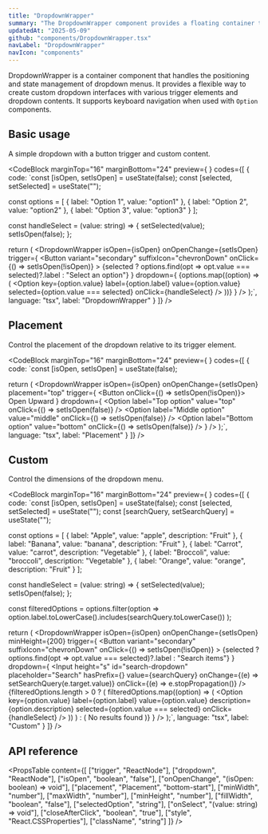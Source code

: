 ```yaml
---
title: "DropdownWrapper"
summary: "The DropdownWrapper component provides a floating container that appears when triggered, allowing for custom dropdown menus and selectors."
updatedAt: "2025-05-09"
github: "components/DropdownWrapper.tsx"
navLabel: "DropdownWrapper"
navIcon: "components"
---
```


DropdownWrapper is a container component that handles the positioning and state management of dropdown menus. It provides a flexible way to create custom dropdown interfaces with various trigger elements and dropdown contents. It supports keyboard navigation when used with `Option` components.

## Basic usage

A simple dropdown with a button trigger and custom content.

<CodeBlock
  marginTop="16"
  marginBottom="24"
  preview={
    <Row fillWidth height={10} horizontal="center" vertical="start">
      <BasicDropdown />
    </Row>
  }
  codes={[
    {
      code:
`const [isOpen, setIsOpen] = useState(false);
const [selected, setSelected] = useState("");

const options = [
    { label: "Option 1", value: "option1" },
    { label: "Option 2", value: "option2" },
    { label: "Option 3", value: "option3" }
];

const handleSelect = (value: string) => {
    setSelected(value);
    setIsOpen(false);
};

return (
    <DropdownWrapper
      isOpen={isOpen}
      onOpenChange={setIsOpen}
      trigger={
        <Button 
          variant="secondary" 
          suffixIcon="chevronDown"
          onClick={() => setIsOpen(!isOpen)}
        >
          {selected ? options.find(opt => opt.value === selected)?.label : "Select an option"}
        </Button>
      }
      dropdown={
        <Column minWidth={10} padding="4" gap="2">
          {options.map((option) => (
            <Option
              key={option.value}
              label={option.label}
              value={option.value}
              selected={option.value === selected}
              onClick={handleSelect}
            />
          ))}
        </Column>
      }
    />
);`,
      language: "tsx",
      label: "DropdownWrapper"
    }
  ]}
/>

## Placement

Control the placement of the dropdown relative to its trigger element.

<CodeBlock
  marginTop="16"
  marginBottom="24"
  preview={
    <Row fillWidth height={10} horizontal="center" vertical="start">
      <CustomPositionDropdown />
    </Row>
  }
  codes={[
    {
      code:
`const [isOpen, setIsOpen] = useState(false);

return (
  <Flex horizontal="center">
    <DropdownWrapper
      isOpen={isOpen}
      onOpenChange={setIsOpen}
      placement="top"
      trigger={
        <Button onClick={() => setIsOpen(!isOpen)}>
          Open Upward
        </Button>
      }
      dropdown={
        <Flex fillWidth padding="4" direction="column" gap="2">
          <Option
            label="Top option"
            value="top"
            onClick={() => setIsOpen(false)}
          />
          <Option
            label="Middle option"
            value="middle"
            onClick={() => setIsOpen(false)}
          />
          <Option
            label="Bottom option"
            value="bottom"
            onClick={() => setIsOpen(false)}
          />
        </Flex>
      }
    />
  </Flex>
);`,
      language: "tsx",
      label: "Placement"
    }
  ]}
/>

## Custom

Control the dimensions of the dropdown menu.

<CodeBlock
  marginTop="16"
  marginBottom="24"
  preview={
    <Row fillWidth height={10} horizontal="center" vertical="start">
      <SearchableDropdown />
    </Row>
  }
  codes={[
    {
      code:
`const [isOpen, setIsOpen] = useState(false);
const [selected, setSelected] = useState("");
const [searchQuery, setSearchQuery] = useState("");

const options = [
    { label: "Apple", value: "apple", description: "Fruit" },
    { label: "Banana", value: "banana", description: "Fruit" },
    { label: "Carrot", value: "carrot", description: "Vegetable" },
    { label: "Broccoli", value: "broccoli", description: "Vegetable" },
    { label: "Orange", value: "orange", description: "Fruit" }
];

const handleSelect = (value: string) => {
    setSelected(value);
    setIsOpen(false);
};

const filteredOptions = options.filter(option => 
    option.label.toLowerCase().includes(searchQuery.toLowerCase())
);

return (
    <DropdownWrapper
      isOpen={isOpen}
      onOpenChange={setIsOpen}
      minHeight={200}
      trigger={
        <Button 
          variant="secondary" 
          suffixIcon="chevronDown"
          onClick={() => setIsOpen(!isOpen)}
        >
          {selected ? options.find(opt => opt.value === selected)?.label : "Search items"}
        </Button>
      }
      dropdown={
        <Column fillWidth minWidth={12}>
          <Column padding="4" fillWidth position="sticky" top="0" background="page" zIndex={1}>
            <Input
              height="s"
              id="search-dropdown"
              placeholder="Search"
              hasPrefix={<Icon name="search" size="xs" />}
              value={searchQuery}
              onChange={(e) => setSearchQuery(e.target.value)}
              onClick={(e) => e.stopPropagation()}
            />
          </Column>
          <Column fillWidth gap="2" padding="4">
            {filteredOptions.length > 0 ? (
              filteredOptions.map((option) => (
                <Option
                  key={option.value}
                  label={option.label}
                  value={option.value}
                  description={option.description}
                  selected={option.value === selected}
                  onClick={handleSelect}
                />
              ))
            ) : (
              <Flex fillWidth center paddingX="16" paddingY="32">
                <Text>No results found</Text>
              </Flex>
            )}
          </Column>
        </Column>
      }
    />
);`,
      language: "tsx",
      label: "Custom"
    }
  ]}
/>

## API reference

<PropsTable
  content={[
    ["trigger", "ReactNode"],
    ["dropdown", "ReactNode"],
    ["isOpen", "boolean", "false"],
    ["onOpenChange", "(isOpen: boolean) => void"],
    ["placement", "Placement", "bottom-start"],
    ["minWidth", "number"],
    ["maxWidth", "number"],
    ["minHeight", "number"],
    ["fillWidth", "boolean", "false"],
    ["selectedOption", "string"],
    ["onSelect", "(value: string) => void"],
    ["closeAfterClick", "boolean", "true"],
    ["style", "React.CSSProperties"],
    ["className", "string"]
  ]}
/>